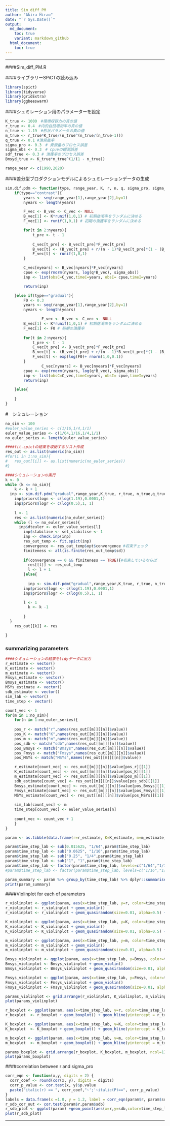 ```yaml
---
title: Sim_diff_PM
author: "Akira Hirao"
date: "`r Sys.Date()`"
output:
  md_document:
    toc: true
    variant: markdown_github
  html_document:
    toc: true
---
```


-----

####Sim_diff_PM.R

####ライブラリーSPiCTの読み込み
```r
library(spict)
library(tidyverse)
library(gridExtra)
library(ggbeeswarm)
```

####シュミレーション用のパラメーターを設定

```r
K_true <- 1000　#環境収容力の真の値
r_true <- 0.4　#内的自然増加率の真の値
n_true <- 1.19　#形状パラメータの真の値
m_true <- r_true*K_true/(n_true^(n_true/(n_true-1)))
q_true <- 0.1 #漁具能率
sigma_pro <- 0.3　# 資源量のプロセス誤差
sigma_obs <- 0.3　# cpueの観測誤差
sdf_true <- 0.3 # 漁獲率のプロセス誤差
Bmsyd_true <- K_true*n_true^(1/(1 - n_true))

range_year <- c(1990,2020)
```

####差分型ブロダクションモデルによるシュミレーションデータの生成

```r
sim.dif.pdm <- function(type, range_year, K, r, n, q, sigma_pro, sigma_obs){
	if(type=="contrast"){
		years <- seq(range_year[1],range_year[2],by=1)
		nyears <- length(years)

		F_vec <- B_vec <- C_vec <- NULL
		B_vec[1] <- K*runif(1,0,1) # 初期枯渇率をランダムに決める
		F_vec[1] <- runif(1,0,1) # 初期の漁獲率をランダムに決める

		for(t in 2:nyears){
			t_pre <- t - 1
		
			C_vec[t_pre] <- B_vec[t_pre]*F_vec[t_pre]
			B_vec[t] <- (B_vec[t_pre] + r/(n - 1)*B_vec[t_pre]*(1 - (B_vec[t_pre]/K)^(n - 1)) - F_vec[t_pre] * B_vec[t_pre])*exp(rnorm(1,-sigma_pro^2/2,sigma_pro))
			F_vec[t] <- runif(1,0,1)
		}

		C_vec[nyears] <- B_vec[nyears]*F_vec[nyears]
		cpue <- exp(rnorm(nyears, log(q*B_vec), sigma_obs))
		inp <- list(obsC=C_vec,timeC=years, obsI= cpue,timeI=years)

		return(inp)

	}else if(type=="gradual"){
		F0 <- 0.3
		years <- seq(range_year[1],range_year[2],by=1)
		nyears <- length(years)

				F_vec <- B_vec <- C_vec <- NULL
		B_vec[1] <- K*runif(1,0,1) # 初期枯渇率をランダムに決める
		F_vec[1] <- F0 # 初期の漁獲率
		
		for(t in 2:nyears){
			t_pre <- t - 1
			C_vec[t_pre] <- B_vec[t_pre]*F_vec[t_pre]
			B_vec[t] <- (B_vec[t_pre] + r/(n - 1)*B_vec[t_pre]*(1 - (B_vec[t_pre]/K)^(n - 1)) - F_vec[t_pre] * B_vec[t_pre])*exp(rnorm(1,-sigma_pro^2/2,sigma_pro))
			F_vec[t] <- exp(log(F0)+ rnorm(1,0,0.1)) 
		}
				C_vec[nyears] <- B_vec[nyears]*F_vec[nyears]
		cpue <- exp(rnorm(nyears, log(q*B_vec), sigma_obs))
		inp <- list(obsC=C_vec,timeC=years, obsI= cpue,timeI=years)
		return(inp)

	}else{
		
	}
}
```

#　シミュレーション 

```r
no_sim <- 100
#euler_value_series <- c(1/16,1/4,1/1)
euler_value_series <- c(1/64,1/16,1/4,1/1)
no_euler_series <- length(euler_value_series)

####fit.spictの結果を収納するリスト作成
res_out <- as.list(numeric(no_sim))
#for(i in 1:no_sim){
#	res_out[[i]] <- as.list(numeric(no_euler_series))
#}

####シミュレーションの実行
k <- 0
while (k <= no_sim){
	k <- k + 1
  inp <- sim.dif.pdm("gradual",range_year,K_true, r_true, n_true,q_true,sigma_pro, sigma_obs)
	inp$priors$logn <- c(log(1.19),0.0001,1)
	inp$priors$logr <- c(log(0.5),1, 1)
	
	l <- 1
	res <- as.list(numeric(no_euler_series))
	while (l <= no_euler_series){
	  inp$dteuler <- euler_value_series[l]
		inp$stabilise <- set_stabilise <- 1
		inp <- check.inp(inp)
		res_out_temp <- fit.spict(inp)
		convergence <- res_out_temp$opt$convergence #収束チェック
		finiteness <- all(is.finite(res_out_temp$sd))
		
		if(convergence == 0 && finiteness == TRUE){#収束しているならば
		  res[[l]] <- res_out_temp
		  l <- l + 1
		}else{
		  
		  inp <- sim.dif.pdm("gradual",range_year,K_true, r_true, n_true,q_true,sigma_pro, sigma_obs)
	    inp$priors$logn <- c(log(1.19),0.0001,1)
	    inp$priors$logr <- c(log(0.5),1, 1)

	    l <- 1
		  k <- k -1
		  
		}
  }
	res_out[[k]] <- res

}
```

### summarizing parameters

```r

####シミュレーションの結果をtidyデータに出力
r_estimate <- vector()
K_estimate <- vector()
m_estimate <- vector()
Fmsys_estimate <- vector()
Bmsys_estimate <- vector()
MSYs_estimate <- vector()
sdb_estimate <- vector()
sim_lab <- vector()
time_step <- vector()

count_vec <- 1
for(m in 1:no_sim){
	for(n in 1:no_euler_series){
	  
    pos_r <- match("r",names(res_out[[m]][[n]]$value))
    pos_K <- match("K",names(res_out[[m]][[n]]$value))
    pos_m <- match("m",names(res_out[[m]][[n]]$value))
    pos_sdb <- match("sdb",names(res_out[[m]][[n]]$value))
    pos_Bmsys <- match("Bmsys",names(res_out[[m]][[n]]$value))
    pos_Fmsys <- match("Fmsys",names(res_out[[m]][[n]]$value))
    pos_MSYs <- match("MSYs",names(res_out[[m]][[n]]$value))

    r_estimate[count_vec] <- res_out[[m]][[n]]$value[pos_r][[1]]
    K_estimate[count_vec] <- res_out[[m]][[n]]$value[pos_K][[1]]
    m_estimate[count_vec] <- res_out[[m]][[n]]$value[pos_m][[1]]
    sdb_estimate[count_vec] <- res_out[[m]][[n]]$value[pos_sdb][[1]]
    Bmsys_estimate[count_vec] <- res_out[[m]][[n]]$value[pos_Bmsys][[1]]
    Fmsys_estimate[count_vec] <- res_out[[m]][[n]]$value[pos_Fmsys][[1]]
    MSYs_estimate[count_vec] <- res_out[[m]][[n]]$value[pos_MSYs][[1]]
      
    sim_lab[count_vec] <- m
    time_step[count_vec] <- euler_value_series[n]
  
    count_vec <- count_vec + 1
	}
}

param <- as.tibble(data.frame(r=r_estimate, K=K_estimate, m=m_estimate, sdb=sdb_estimate, Bmsys=Bmsys_estimate, Fmsys=Fmsys_estimate, MSYs=MSYs_estimate, sim=sim_lab, time_step=time_step)) %>% mutate(time_step_lab=time_step)

param$time_step_lab <- sub(0.015625, "1/64",param$time_step_lab)
param$time_step_lab <- sub("0.0625", "1/16",param$time_step_lab)
param$time_step_lab <- sub("0.25", "1/4",param$time_step_lab)
param$time_step_lab <- sub("1", "1",param$time_step_lab)
param$time_step_lab <- factor(param$time_step_lab, levels=c("1/64","1/16","1/4","1"))
#param$time_step_lab <- factor(param$time_step_lab, levels=c("1/16","1/4","1"))

param_summary <- param %>% group_by(time_step_lab) %>% dplyr::summarise(r_median=format(round(median(r),2),nsmall=2), K_median=format(round(median(K),1),nsmall=1),m_median=format(round(median(m),1),nsmall=1),sdb_median=format(round(median(sdb),3),nsmall=3),Bmsys_median=format(round(median(Bmsys),1),nsmall=1),Fmsys_median=format(round(median(Fmsys),3),nsmall=3),MSYs_median=format(round(median(MSYs),1),nsmall=1),r_CV=format(round(sd(r)/mean(r),3),nsmall=3), K_CV=format(round(sd(K)/mean(K),3),nsmall=3),m_CV=format(round(sd(m)/mean(m),3),nsmall=3),sdb_CV=format(round(sd(sdb)/mean(sdb),3),nsmall=3),Bmsys_CV=format(round(sd(Bmsys)/mean(Bmsys),3),nsmall=3),Fmsys_CV=format(round(sd(Fmsys)/mean(Fmsys),3),nsmall=3),MSYs_CV=format(round(sd(MSYs)/mean(MSYs),3),nsmall=3))
print(param_summary)
```

####Violinplot for each of parameters

```r
r_violinplot <- ggplot(param, aes(x=time_step_lab, y=r, color=time_step_lab)) + labs(x = "Time step")
r_violinplot <- r_violinplot + geom_violin() 
r_violinplot <- r_violinplot + geom_quasirandom(size=0.01, alpha=0.5) + geom_hline(yintercept = r_true, linetype="dashed", col="red")

K_violinplot <- ggplot(param, aes(x=time_step_lab, y=K, color=time_step_lab)) + labs(x = "Time step")
K_violinplot <- K_violinplot + geom_violin() 
K_violinplot <- K_violinplot + geom_quasirandom(size=0.01, alpha=0.5) + geom_hline(yintercept = K_true, linetype="dashed", col="red")

m_violinplot <- ggplot(param, aes(x=time_step_lab, y=m, color=time_step_lab)) + labs(x = "Time step")
m_violinplot <- m_violinplot + geom_violin() 
m_violinplot <- m_violinplot + geom_quasirandom(size=0.01, alpha=0.5) + geom_hline(yintercept = m_true, linetype="dashed", col="red")

Bmsys_violinplot <- ggplot(param, aes(x=time_step_lab, y=Bmsys, color=time_step_lab)) + labs(x = "Time step")
Bmsys_violinplot <- Bmsys_violinplot + geom_violin() 
Bmsys_violinplot <- Bmsys_violinplot + geom_quasirandom(size=0.01, alpha=0.5)

Fmsys_violinplot <- ggplot(param, aes(x=time_step_lab, y=Fmsys, color=time_step_lab)) + labs(x = "Time step")
Fmsys_violinplot <- Fmsys_violinplot + geom_violin() 
Fmsys_violinplot <- Fmsys_violinplot + geom_quasirandom(size=0.01, alpha=0.5)

params_violinplot <- grid.arrange(r_violinplot, K_violinplot, m_violinplot, ncol=1)
plot(params_violinplot)

```

```r

r_boxplot <- ggplot(param, aes(x=time_step_lab, y=r, color=time_step_lab)) + labs(x = "Time step")
r_boxplot  <- r_boxplot + geom_boxplot() + geom_hline(yintercept = r_true, linetype="dashed", col="red")

K_boxplot <- ggplot(param, aes(x=time_step_lab, y=K, color=time_step_lab)) + labs(x = "Time step")
K_boxplot  <- K_boxplot + geom_boxplot() + geom_hline(yintercept = K_true, linetype="dashed", col="red")

m_boxplot <- ggplot(param, aes(x=time_step_lab, y=m, color=time_step_lab)) + labs(x = "Time step")
m_boxplot  <- m_boxplot + geom_boxplot() + geom_hline(yintercept = m_true, linetype="dashed", col="red")

params_boxplot <- grid.arrange(r_boxplot, K_boxplot, m_boxplot, ncol=1)
plot(params_boxplot)

```

####correlation between r and sigma_pro

```r
corr_eqn <- function(x,y, digits = 2) {
  corr_coef <- round(cor(x, y), digits = digits)
  corr_p_value <- cor.test(x, y)$p.value
  paste("italic(r) == ", corr_coef,"~';'~italic(P)==", corr_p_value)
}
labels = data.frame(x =1.0, y = 1.2, label = corr_eqn(param$r, param$sdb))
r_sdb_cor_out <- cor.test(param$r,param$sdb)
r_sdb_plot <- ggplot(param) +geom_point(aes(x=r,y=sdb,color=time_step_lab)) + labs(y="sigma_B") + geom_text(data = labels, aes(x = x, y = y,label = label), parse = TRUE) + xlim(0,2) + ylim(0,1.2)
plot(r_sdb_plot)
```



-----